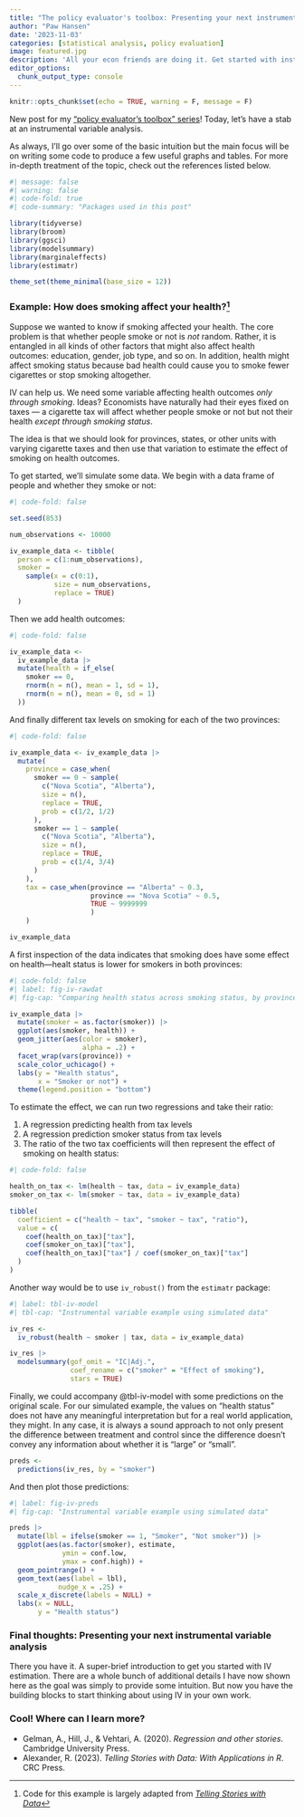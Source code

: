 ```yaml
---
title: "The policy evaluator's toolbox: Presenting your next instrumental variable analysis"
author: "Paw Hansen"
date: '2023-11-03'
categories: [statistical analysis, policy evaluation]
image: featured.jpg
description: 'All your econ friends are doing it. Get started with instrumental variables'
editor_options: 
  chunk_output_type: console
---
```


```r
knitr::opts_chunk$set(echo = TRUE, warning = F, message = F)
```

New post for my [“policy evaluator’s toolbox” series](https://www.pawhansen.org/blog#category=policy%20evaluation)! Today, let's have a stab at an instrumental variable analysis. 

As always, I'll go over some of the basic intuition but the main focus will be on writing some code to produce a few useful graphs and tables. For more in-depth treatment of the topic, check out the references listed below. 

```r
#| message: false
#| warning: false
#| code-fold: true
#| code-summary: "Packages used in this post"

library(tidyverse)
library(broom)
library(ggsci)
library(modelsummary)
library(marginaleffects)
library(estimatr)

theme_set(theme_minimal(base_size = 12))

```

### Example: How does smoking affect your health?[^1] 

[^1]:Code for this example is largely adapted from [_Telling Stories with Data_](https://tellingstorieswithdata.com/14-causality_from_obs.html#instrumental-variables)

Suppose we wanted to know if smoking affected your health. The core problem is that whether people smoke or not is _not_ random. Rather, it is entangled in all kinds of other factors that might also affect health outcomes: education, gender, job type, and so on. In addition, health might affect smoking status because bad health could cause you to smoke fewer cigarettes or stop smoking altogether. 

IV can help us. We need some variable affecting health outcomes _only through smoking_. Ideas? Economists have naturally had their eyes fixed on taxes — a cigarette tax will affect whether people smoke or not but not their health *except through smoking status*. 

The idea is that we should look for provinces, states, or other units with varying cigarette taxes and then use that variation to estimate the effect of smoking on health outcomes.  

To get started, we'll simulate some data. We begin with a data frame of people and whether they smoke or not: 

```r
#| code-fold: false

set.seed(853)

num_observations <- 10000

iv_example_data <- tibble(
  person = c(1:num_observations),
  smoker = 
    sample(x = c(0:1), 
           size = num_observations, 
           replace = TRUE)
  )
```

Then we add health outcomes:

```r
#| code-fold: false

iv_example_data <-
  iv_example_data |>
  mutate(health = if_else(
    smoker == 0,
    rnorm(n = n(), mean = 1, sd = 1),
    rnorm(n = n(), mean = 0, sd = 1)
  ))
```

And finally different tax levels on smoking for each of the two provinces:

```r
#| code-fold: false

iv_example_data <- iv_example_data |>
  mutate(
    province = case_when(
      smoker == 0 ~ sample(
        c("Nova Scotia", "Alberta"),
        size = n(),
        replace = TRUE,
        prob = c(1/2, 1/2)
      ),
      smoker == 1 ~ sample(
        c("Nova Scotia", "Alberta"),
        size = n(),
        replace = TRUE,
        prob = c(1/4, 3/4)
      )
    ),
    tax = case_when(province == "Alberta" ~ 0.3, 
                    province == "Nova Scotia" ~ 0.5,
                    TRUE ~ 9999999
                    )
    )

iv_example_data 

```

A first inspection of the data indicates that smoking does have some effect on health—healt status is lower for smokers in both provinces: 

```r
#| code-fold: false
#| label: fig-iv-rawdat
#| fig-cap: "Comparing health status across smoking status, by provinces with different cigarette tax rates"

iv_example_data |> 
  mutate(smoker = as.factor(smoker)) |> 
  ggplot(aes(smoker, health)) +
  geom_jitter(aes(color = smoker), 
                  alpha = .2) + 
  facet_wrap(vars(province)) +
  scale_color_uchicago() +
  labs(y = "Health status",
       x = "Smoker or not") + 
  theme(legend.position = "bottom")

```

To estimate the effect, we can run two regressions and take their ratio: 

1. A regression predicting health from tax levels
2. A regression prediction smoker status from tax levels
3. The ratio of the two tax coefficients will then represent the effect of smoking on health status: 

```r
#| code-fold: false

health_on_tax <- lm(health ~ tax, data = iv_example_data)
smoker_on_tax <- lm(smoker ~ tax, data = iv_example_data)

tibble(
  coefficient = c("health ~ tax", "smoker ~ tax", "ratio"),
  value = c(
    coef(health_on_tax)["tax"],
    coef(smoker_on_tax)["tax"],
    coef(health_on_tax)["tax"] / coef(smoker_on_tax)["tax"]
  )
)
```

Another way would be to use `iv_robust()` from the `estimatr` package:

```r
#| label: tbl-iv-model
#| tbl-cap: "Instrumental variable example using simulated data"

iv_res <- 
  iv_robust(health ~ smoker | tax, data = iv_example_data)

iv_res |> 
  modelsummary(gof_omit = "IC|Adj.",
               coef_rename = c("smoker" = "Effect of smoking"),
               stars = TRUE)
```

Finally, we could accompany @tbl-iv-model with some predictions on the original scale. For our simulated example, the values on "health status" does not have any meaningful interpretation but for a real world application, they might. In any case, it is always a sound approach to not only present the difference between treatment and control since the difference doesn't convey any information about whether it is "large" or "small".  

```r

preds <- 
  predictions(iv_res, by = "smoker")

```

And then plot those predictions:

```r
#| label: fig-iv-preds
#| fig-cap: "Instrumental variable example using simulated data"

preds |> 
  mutate(lbl = ifelse(smoker == 1, "Smoker", "Not smoker")) |> 
  ggplot(aes(as.factor(smoker), estimate, 
             ymin = conf.low, 
             ymax = conf.high)) + 
  geom_pointrange() + 
  geom_text(aes(label = lbl), 
            nudge_x = .25) + 
  scale_x_discrete(labels = NULL) + 
  labs(x = NULL,
       y = "Health status")

```


### Final thoughts: Presenting your next instrumental variable analysis

There you have it. A super-brief introduction to get you started with IV estimation. There are a whole bunch of additional details I have now shown here as the goal was simply to provide some intuition. But now you have the building blocks to start thinking about using IV in your own work.   

### Cool! Where can I learn more?

-   Gelman, A., Hill, J., & Vehtari, A. (2020). *Regression and other stories*. Cambridge University Press.
- Alexander, R. (2023). *Telling Stories with Data: With Applications in R*. CRC Press.  
